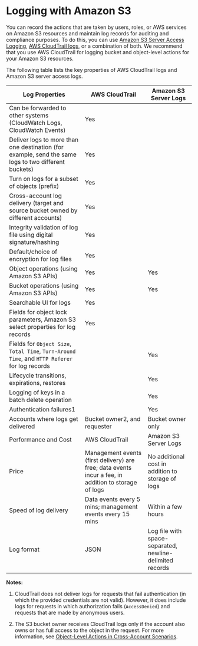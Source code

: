 # Logging with Amazon S3<a name="logging-with-S3"></a>

You can record the actions that are taken by users, roles, or AWS services on Amazon S3 resources and maintain log records for auditing and compliance purposes\. To do this, you can use [Amazon S3 Server Access Logging](ServerLogs.mdx), [AWS CloudTrail logs](https://docs.aws.amazon.com/AmazonS3/latest/dev/cloudtrail-logging.html), or a combination of both\. We recommend that you use AWS CloudTrail for logging bucket and object\-level actions for your Amazon S3 resources\. 

The following table lists the key properties of AWS CloudTrail logs and Amazon S3 server access logs\. 


| Log Properties | AWS CloudTrail | Amazon S3 Server Logs | 
| --- | --- | --- | 
|  Can be forwarded to other systems \(CloudWatch Logs, CloudWatch Events\)  |  Yes  |  | 
|  Deliver logs to more than one destination \(for example, send the same logs to two different buckets\)  |  Yes  |  | 
|  Turn on logs for a subset of objects \(prefix\)  |  Yes  |  | 
|  Cross\-account log delivery \(target and source bucket owned by different accounts\)  |  Yes  |  | 
|  Integrity validation of log file using digital signature/hashing  |  Yes  |  | 
|  Default/choice of encryption for log files  |  Yes  |  | 
|  Object operations \(using Amazon S3 APIs\)  |  Yes  |  Yes  | 
|  Bucket operations \(using Amazon S3 APIs\)  |  Yes  |  Yes  | 
|  Searchable UI for logs  |  Yes  |  | 
|  Fields for object lock parameters, Amazon S3 select properties for log records  |  Yes  |  | 
|  Fields for `Object Size`, `Total Time`, `Turn-Around Time`, and `HTTP Referer` for log records  |  |  Yes  | 
|  Lifecycle transitions, expirations, restores  |  |  Yes  | 
|  Logging of keys in a batch delete operation  |  |  Yes  | 
|  Authentication failures1  |  |  Yes  | 
|  Accounts where logs get delivered  |  Bucket owner2, and requester  |  Bucket owner only  | 
| Performance and Cost | AWS CloudTrail | Amazon S3 Server Logs | 
|  Price  |  Management events \(first delivery\) are free; data events incur a fee, in addition to storage of logs  |  No additional cost in addition to storage of logs  | 
|  Speed of log delivery  |  Data events every 5 mins; management events every 15 mins  |  Within a few hours  | 
|  Log format  |  JSON  |  Log file with space\-separated, newline\-delimited records  | 

**Notes:**

1. CloudTrail does not deliver logs for requests that fail authentication \(in which the provided credentials are not valid\)\. However, it does include logs for requests in which authorization fails \(`AccessDenied`\) and requests that are made by anonymous users\.

1. The S3 bucket owner receives CloudTrail logs only if the account also owns or has full access to the object in the request\. For more information, see [Object\-Level Actions in Cross\-Account Scenarios](cloudtrail-logging.mdx#cloudtrail-object-level-crossaccount)\. 